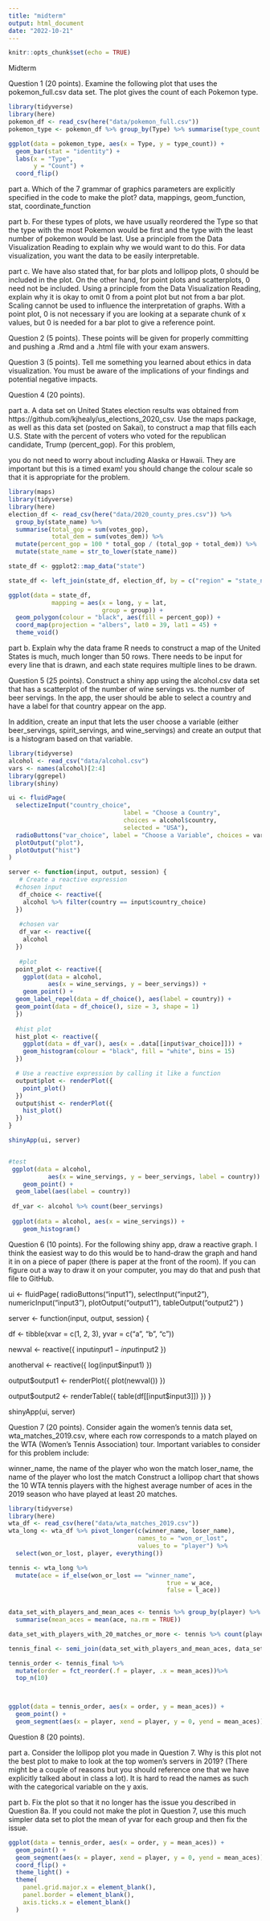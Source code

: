 ```yaml
---
title: "midterm"
output: html_document
date: "2022-10-21"
---
```


```r
knitr::opts_chunk$set(echo = TRUE)
```

Midterm

Question 1 (20 points). Examine the following plot that uses the pokemon_full.csv data set. The plot gives the count of each Pokemon type.
```r
library(tidyverse)
library(here)
pokemon_df <- read_csv(here("data/pokemon_full.csv"))
pokemon_type <- pokemon_df %>% group_by(Type) %>% summarise(type_count = n())

ggplot(data = pokemon_type, aes(x = Type, y = type_count)) +
  geom_bar(stat = "identity") +
  labs(x = "Type",
       y = "Count") +
  coord_flip()
```

part a. Which of the 7 grammar of graphics parameters are explicitly specified in the code to make the plot? data, mappings, geom_function, stat, coordinate_function

part b. For these types of plots, we have usually reordered the Type so that the type with the most Pokemon would be first and the type with the least number of pokemon would be last. Use a principle from the Data Visualization Reading to explain why we would want to do this.
For data visualization, you want the data to be easily interpretable. 

part c. We have also stated that, for bar plots and lollipop plots, 0 should be included in the plot. On the other hand, for point plots and scatterplots, 0 need not be included. Using a principle from the Data Visualization Reading, explain why it is okay to omit 0 from a point plot but not from a bar plot.
Scaling cannot be used to influence the interpretation of graphs. With a point plot, 0 is not necessary if you are looking at a separate chunk of x values, but 0 is needed for a bar plot to give a reference point.

Question 2 (5 points). These points will be given for properly committing and pushing a .Rmd and a .html file with your exam answers.

Question 3 (5 points). Tell me something you learned about ethics in data visualization.
You must be aware of the implications of your findings and potential negative impacts.

Question 4 (20 points).

part a. A data set on United States election results was obtained from https://github.com/kjhealy/us_elections_2020_csv. Use the maps package, as well as this data set (posted on Sakai), to construct a map that fills each U.S. State with the percent of voters who voted for the republican candidate, Trump (percent_gop). For this problem,

you do not need to worry about including Alaska or Hawaii. They are important but this is a timed exam!
you should change the colour scale so that it is appropriate for the problem.
```r
library(maps)
library(tidyverse)
library(here)
election_df <- read_csv(here("data/2020_county_pres.csv")) %>%
  group_by(state_name) %>%
  summarise(total_gop = sum(votes_gop),
            total_dem = sum(votes_dem)) %>%
  mutate(percent_gop = 100 * total_gop / (total_gop + total_dem)) %>%
  mutate(state_name = str_to_lower(state_name))

state_df <- ggplot2::map_data("state")

state_df <- left_join(state_df, election_df, by = c("region" = "state_name"))

ggplot(data = state_df,
            mapping = aes(x = long, y = lat,
                          group = group)) +
  geom_polygon(colour = "black", aes(fill = percent_gop)) +
  coord_map(projection = "albers", lat0 = 39, lat1 = 45) +
  theme_void()
```

part b. Explain why the data frame R needs to construct a map of the United States is much, much longer than 50 rows.
There needs to be input for every line that is drawn, and each state requires multiple lines to be drawn. 

Question 5 (25 points). Construct a shiny app using the alcohol.csv data set that has a scatterplot of the number of wine servings vs. the number of beer servings. In the app, the user should be able to select a country and have a label for that country appear on the app.

In addition, create an input that lets the user choose a variable (either beer_servings, spirit_servings, and wine_servings) and create an output that is a histogram based on that variable.

```r
library(tidyverse)
alcohol <- read_csv("data/alcohol.csv")
vars <- names(alcohol)[2:4]
library(ggrepel)
library(shiny)

ui <- fluidPage(
  selectizeInput("country_choice",
                                label = "Choose a Country", 
                                choices = alcohol$country,
                                selected = "USA"),
  radioButtons("var_choice", label = "Choose a Variable", choices = vars),
  plotOutput("plot"),
  plotOutput("hist")
)

server <- function(input, output, session) {
   # Create a reactive expression
  #chosen input
   df_choice <- reactive({
    alcohol %>% filter(country == input$country_choice)
  })
   
   #chosen var
   df_var <- reactive({
    alcohol
  })
   
   #plot
  point_plot <- reactive({
    ggplot(data = alcohol, 
           aes(x = wine_servings, y = beer_servings)) +
    geom_point() +
  geom_label_repel(data = df_choice(), aes(label = country)) +
  geom_point(data = df_choice(), size = 3, shape = 1)
  })
  
  #hist plot
  hist_plot <- reactive({
    ggplot(data = df_var(), aes(x = .data[[input$var_choice]])) +
    geom_histogram(colour = "black", fill = "white", bins = 15)
  })

  # Use a reactive expression by calling it like a function
  output$plot <- renderPlot({
    point_plot()
  })
  output$hist <- renderPlot({
    hist_plot()
  })
}

shinyApp(ui, server)


#test
 ggplot(data = alcohol, 
           aes(x = wine_servings, y = beer_servings, label = country)) +
    geom_point() +
  geom_label(aes(label = country))
 
 df_var <- alcohol %>% count(beer_servings)
 
 ggplot(data = alcohol, aes(x = wine_servings)) +
    geom_histogram()
```

Question 6 (10 points). For the following shiny app, draw a reactive graph. I think the easiest way to do this would be to hand-draw the graph and hand it in on a piece of paper (there is paper at the front of the room). If you can figure out a way to draw it on your computer, you may do that and push that file to GitHub.

ui <- fluidPage(
  radioButtons("input1"),
  selectInput("input2"),
  numericInput("input3"),
  plotOutput("output1"),
  tableOutput("output2")
)

server <- function(input, output, session) {
  
  df <- tibble(xvar = c(1, 2, 3), yvar = c("a", "b", "c"))
  
  newval <- reactive({
    input$input1 - input$input2
  })
  
  anotherval <- reactive({
    log(input$input1)
  })
  
  output$output1 <- renderPlot({
    plot(newval())
  })
  
  output$output2 <- renderTable({
    table(df[[input$input3]])
  })
}

shinyApp(ui, server)


Question 7 (20 points). Consider again the women’s tennis data set, wta_matches_2019.csv, where each row corresponds to a match played on the WTA (Women’s Tennis Association) tour. Important variables to consider for this problem include:

winner_name, the name of the player who won the match
loser_name, the name of the player who lost the match
Construct a lollipop chart that shows the 10 WTA tennis players with the highest average number of aces in the 2019 season who have played at least 20 matches.

```r
library(tidyverse)
library(here)
wta_df <- read_csv(here("data/wta_matches_2019.csv"))
wta_long <- wta_df %>% pivot_longer(c(winner_name, loser_name),
                                    names_to = "won_or_lost",
                                    values_to = "player") %>%
  select(won_or_lost, player, everything())

tennis <- wta_long %>%
  mutate(ace = if_else(won_or_lost == "winner_name",
                                            true = w_ace,
                                            false = l_ace))
  

data_set_with_players_and_mean_aces <- tennis %>% group_by(player) %>%
  summarise(mean_aces = mean(ace, na.rm = TRUE))

data_set_with_players_with_20_matches_or_more <- tennis %>% count(player) %>% filter(n>=20)

tennis_final <- semi_join(data_set_with_players_and_mean_aces, data_set_with_players_with_20_matches_or_more, by = c("player" = "player")) 

tennis_order <- tennis_final %>% 
  mutate(order = fct_reorder(.f = player, .x = mean_aces))%>%
  top_n(10)



ggplot(data = tennis_order, aes(x = order, y = mean_aces)) +
  geom_point() + 
  geom_segment(aes(x = player, xend = player, y = 0, yend = mean_aces)) 
```

Question 8 (20 points).

part a. Consider the lollipop plot you made in Question 7. Why is this plot not the best plot to make to look at the top women’s servers in 2019? (There might be a couple of reasons but you should reference one that we have explicitly talked about in class a lot).
It is hard to read the names as such with the categorical variable on the y axis.

part b. Fix the plot so that it no longer has the issue you described in Question 8a. If you could not make the plot in Question 7, use this much simpler data set to plot the mean of yvar for each group and then fix the issue.
```r
ggplot(data = tennis_order, aes(x = order, y = mean_aces)) +
  geom_point() + 
  geom_segment(aes(x = player, xend = player, y = 0, yend = mean_aces)) +
  coord_flip() +
  theme_light() +
  theme(
    panel.grid.major.x = element_blank(),
    panel.border = element_blank(),
    axis.ticks.x = element_blank()
  )
```

